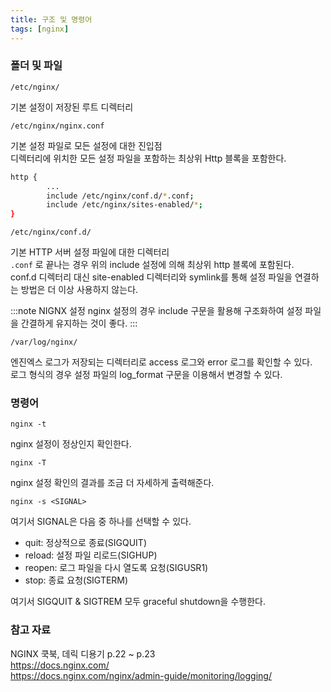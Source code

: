 ```yaml
---
title: 구조 및 명령어
tags: [nginx]
---
```


### 폴더 및 파일

`/etc/nginx/`

기본 설정이 저장된 루트 디렉터리

`/etc/nginx/nginx.conf`

기본 설정 파일로 모든 설정에 대한 진입점  
디렉터리에 위치한 모든 설정 파일을 포함하는 최상위 Http 블록을 포함한다.  

```bash title="nginx에 포함된 설정 파일 포함 include 구문"
http {
        ...
        include /etc/nginx/conf.d/*.conf;
        include /etc/nginx/sites-enabled/*;
}
```

`/etc/nginx/conf.d/`

기본 HTTP 서버 설정 파일에 대한 디렉터리  
`.conf` 로 끝나는 경우 위의 include 설정에 의해 최상위 http 블록에 포함된다.  
conf.d 디렉터리 대신 site-enabled 디렉터리와 symlink를 통해 설정 파일을 연결하는 방법은 더 이상 사용하지 않는다.  

:::note NIGNX 설정
nginx 설정의 경우 include 구문을 활용해 구조화하여 설정 파일을 간결하게 유지하는 것이 좋다.
:::

`/var/log/nginx/`

엔진엑스 로그가 저장되는 디렉터리로 access 로그와 error 로그를 확인할 수 있다.  
로그 형식의 경우 설정 파일의 log_format 구문을 이용해서 변경할 수 있다.  

### 명령어

`nginx -t`

nginx 설정이 정상인지 확인한다.  

`nginx -T`  

nginx 설정 확인의 결과를 조금 더 자세하게 출력해준다.  

`nginx -s <SIGNAL>`

여기서 SIGNAL은 다음 중 하나를 선택할 수 있다.

- quit: 정상적으로 종료(SIGQUIT)
- reload: 설정 파일 리로드(SIGHUP)
- reopen: 로그 파일을 다시 열도록 요청(SIGUSR1)
- stop: 종료 요청(SIGTERM)

여기서 SIGQUIT & SIGTREM 모두 graceful shutdown을 수행한다.

### 참고 자료

NGINX 쿡북, 데릭 디용기 p.22 ~ p.23  
https://docs.nginx.com/  
https://docs.nginx.com/nginx/admin-guide/monitoring/logging/

